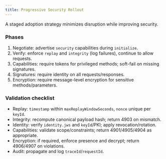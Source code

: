 ```yaml
---
title: Progressive Security Rollout
---
```


A staged adoption strategy minimizes disruption while improving security.

### Phases

1. Negotiate: advertise `security` capabilities during `initialize`.
2. Verify: enforce `replay` and `integrity` (log failures), continue to allow requests.
3. Capabilities: require tokens for privileged methods; soft-fail on missing signatures.
4. Signatures: require identity on all requests/responses.
5. Encryption: require message-level encryption for sensitive methods/parameters.

### Validation checklist

- Replay: `timestamp` within `maxReplayWindowSeconds`, `nonce` unique per `keyId`.
- Integrity: recompute canonical payload hash; return 4903 on mismatch.
- Identity: verify `identity.jws` and `keyId`/PKI; apply revocation/rotation.
- Capabilities: validate scope/constraints; return 4901/4905/4904 as appropriate.
- Encryption: if required, enforce presence and decrypt; return 4906/4907 on violations.
- Audit: propagate and log `traceId`/`requestId`.
